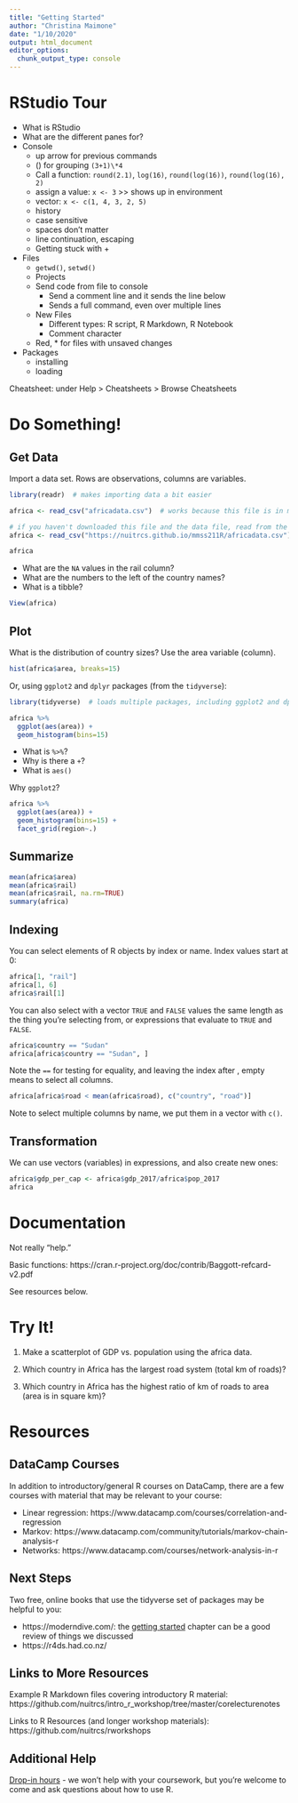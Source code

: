 ```yaml
---
title: "Getting Started"
author: "Christina Maimone"
date: "1/10/2020"
output: html_document
editor_options: 
  chunk_output_type: console
---
```


# RStudio Tour

* What is RStudio
* What are the different panes for?
* Console
  * up arrow for previous commands
  * () for grouping `(3+1)\*4`
  * Call a function: `round(2.1)`, `log(16)`, `round(log(16))`, `round(log(16), 2)`
  * assign a value: `x <- 3` >> shows up in environment
  * vector: `x <- c(1, 4, 3, 2, 5)`
  * history
  * case sensitive
  * spaces don't matter
  * line continuation, escaping
  * Getting stuck with +
* Files
  * `getwd()`, `setwd()`
  * Projects
  * Send code from file to console
    * Send a comment line and it sends the line below
    * Sends a full command, even over multiple lines
  * New Files
    * Different types: R script, R Markdown, R Notebook
    * Comment character
  * Red, \* for files with unsaved changes
* Packages
  * installing
  * loading


Cheatsheet: under Help > Cheatsheets > Browse Cheatsheets

# Do Something!

## Get Data

Import a data set.  Rows are observations, columns are variables.

```r
library(readr)  # makes importing data a bit easier

africa <- read_csv("africadata.csv")  # works because this file is in my working directory

# if you haven't downloaded this file and the data file, read from the internet instead:
africa <- read_csv("https://nuitrcs.github.io/mmss211R/africadata.csv")

africa
```

* What are the `NA` values in the rail column?
* What are the numbers to the left of the country names?
* What is a tibble?

```r
View(africa)
```

## Plot

What is the distribution of country sizes?  Use the area variable (column).

```r
hist(africa$area, breaks=15)
```

Or, using `ggplot2` and `dplyr` packages (from the `tidyverse`):

```r
library(tidyverse)  # loads multiple packages, including ggplot2 and dplyr

africa %>%
  ggplot(aes(area)) + 
  geom_histogram(bins=15)
```

* What is `%>%`?
* Why is there a `+`?
* What is `aes()`

Why `ggplot2`?

```r
africa %>%
  ggplot(aes(area)) + 
  geom_histogram(bins=15) + 
  facet_grid(region~.)
```



## Summarize

```r
mean(africa$area)
mean(africa$rail)
mean(africa$rail, na.rm=TRUE)
summary(africa)
```


## Indexing

You can select elements of R objects by index or name.  Index values start at 0:

```r
africa[1, "rail"]
africa[1, 6]
africa$rail[1]
```

You can also select with a vector `TRUE` and `FALSE` values the same length as the thing you're selecting from, or expressions that evaluate to `TRUE` and `FALSE`.

```r
africa$country == "Sudan"
africa[africa$country == "Sudan", ]
```

Note the `==` for testing for equality, and leaving the index after , empty means to select all columns.

```r
africa[africa$road < mean(africa$road), c("country", "road")]  
```

Note to select multiple columns by name, we put them in a vector with `c()`.

## Transformation

We can use vectors (variables) in expressions, and also create new ones:

```r
africa$gdp_per_cap <- africa$gdp_2017/africa$pop_2017
africa
```

# Documentation

Not really "help."

Basic functions: https://cran.r-project.org/doc/contrib/Baggott-refcard-v2.pdf

See resources below.


# Try It!

1. Make a scatterplot of GDP vs. population using the africa data.  

2. Which country in Africa has the largest road system (total km of roads)?

3. Which country in Africa has the highest ratio of km of roads to area (area is in square km)?  


# Resources

## DataCamp Courses

In addition to introductory/general R courses on DataCamp, there are a few courses with material that may be relevant to your course:

* Linear regression: https://www.datacamp.com/courses/correlation-and-regression
* Markov: https://www.datacamp.com/community/tutorials/markov-chain-analysis-r
* Networks: https://www.datacamp.com/courses/network-analysis-in-r


## Next Steps

Two free, online books that use the tidyverse set of packages may be helpful to you:

* https://moderndive.com/: the [getting started](https://moderndive.com/1-getting-started.html) chapter can be a good review of things we discussed
* https://r4ds.had.co.nz/ 


## Links to More Resources

Example R Markdown files covering introductory R material: https://github.com/nuitrcs/intro_r_workshop/tree/master/corelecturenotes 

Links to R Resources (and longer workshop materials): https://github.com/nuitrcs/rworkshops 


## Additional Help 

[Drop-in hours](https://www.it.northwestern.edu/research/consultation/data-services.html) - we won't help with your coursework, but you're welcome to come and ask questions about how to use R.